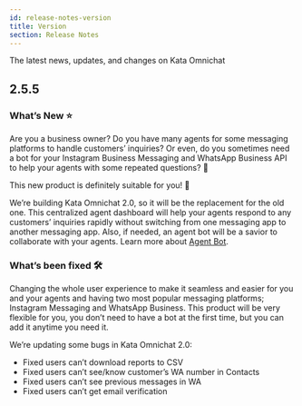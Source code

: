 ```yaml
---
id: release-notes-version
title: Version
section: Release Notes
---
```


The latest news, updates, and changes on Kata Omnichat

## 2.5.5

<ImageWrapper>
  <NextImage
    src="/assets/images/products/kata-omnichat/release-notes/kata-omnichat-illustration.webp"
    alt="Kata-Omnichat Illustration"
  />
</ImageWrapper>

### What’s New ⭐️

Are you a business owner? Do you have many agents for some messaging platforms to handle customers’ inquiries? Or even, do you sometimes need a bot for your Instagram Business Messaging and WhatsApp Business API to help your agents with some repeated questions? 🤔

This new product is definitely suitable for you! 🎉

We’re building Kata Omnichat 2.0, so it will be the replacement for the old one. This centralized agent dashboard will help your agents respond to any customers’ inquiries rapidly without switching from one messaging app to another messaging app. Also, if needed, an agent bot will be a savior to collaborate with your agents. Learn more about [Agent Bot](/kata-omnichat/configure-your-agent-chatbot/setup-agent-bot-in-kata-omnichat).

### What’s been fixed 🛠

Changing the whole user experience to make it seamless and easier for you and your agents and having two most popular messaging platforms; Instagram Messaging and WhatsApp Business. This product will be very flexible for you, you don’t need to have a bot at the first time, but you can add it anytime you need it.

We’re updating some bugs in Kata Omnichat 2.0:

- Fixed users can’t download reports to CSV
- Fixed users can’t see/know customer’s WA number in Contacts
- Fixed users can’t see previous messages in WA
- Fixed users can’t get email verification
